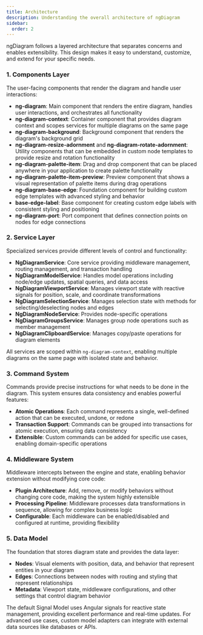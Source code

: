 ```yaml
---
title: Architecture
description: Understanding the overall architecture of ngDiagram
sidebar:
  order: 2
---
```


ngDiagram follows a layered architecture that separates concerns and enables extensibility. This design makes it easy to understand, customize, and extend for your specific needs.

### 1. Components Layer

The user-facing components that render the diagram and handle user interactions:

- **ng-diagram**: Main component that renders the entire diagram, handles user interactions, and orchestrates all functionality
- **ng-diagram-context**: Container component that provides diagram context and scopes services for multiple diagrams on the same page
- **ng-diagram-background**: Background component that renders the diagram's background grid
- **ng-diagram-resize-adornment** and **ng-diagram-rotate-adornment**: Utility components that can be embedded in custom node templates to provide resize and rotation functionality
- **ng-diagram-palette-item**: Drag and drop component that can be placed anywhere in your application to create palette functionality
- **ng-diagram-palette-item-preview**: Preview component that shows a visual representation of palette items during drag operations
- **ng-diagram-base-edge**: Foundation component for building custom edge templates with advanced styling and behavior
- **base-edge-label**: Base component for creating custom edge labels with consistent styling and positioning
- **ng-diagram-port**: Port component that defines connection points on nodes for edge connections

### 2. Service Layer

Specialized services provide different levels of control and functionality:

- **NgDiagramService**: Core service providing middleware management, routing management, and transaction handling
- **NgDiagramModelService**: Handles model operations including node/edge updates, spatial queries, and data access
- **NgDiagramViewportService**: Manages viewport state with reactive signals for position, scale, and coordinate transformations
- **NgDiagramSelectionService**: Manages selection state with methods for selecting/deselecting nodes and edges
- **NgDiagramNodeService**: Provides node-specific operations
- **NgDiagramGroupsService**: Manages group node operations such as member management
- **NgDiagramClipboardService**: Manages copy/paste operations for diagram elements

All services are scoped within `ng-diagram-context`, enabling multiple diagrams on the same page with isolated state and behavior.

### 3. Command System

Commands provide precise instructions for what needs to be done in the diagram. This system ensures data consistency and enables powerful features:

- **Atomic Operations**: Each command represents a single, well-defined action that can be executed, undone, or redone
- **Transaction Support**: Commands can be grouped into transactions for atomic execution, ensuring data consistency
- **Extensible**: Custom commands can be added for specific use cases, enabling domain-specific operations

### 4. Middleware System

Middleware intercepts between the engine and state, enabling behavior extension without modifying core code:

- **Plugin Architecture**: Add, remove, or modify behaviors without changing core code, making the system highly extensible
- **Processing Pipeline**: Middleware processes data transformations in sequence, allowing for complex business logic
- **Configurable**: Each middleware can be enabled/disabled and configured at runtime, providing flexibility

### 5. Data Model

The foundation that stores diagram state and provides the data layer:

- **Nodes**: Visual elements with position, data, and behavior that represent entities in your diagram
- **Edges**: Connections between nodes with routing and styling that represent relationships
- **Metadata**: Viewport state, middleware configurations, and other settings that control diagram behavior

The default Signal Model uses Angular signals for reactive state management, providing excellent performance and real-time updates. For advanced use cases, custom model adapters can integrate with external data sources like databases or APIs.
